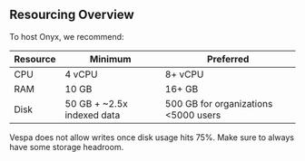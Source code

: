 ## Resourcing Overview

To host Onyx, we recommend:

| Resource | Minimum | Preferred |
| --- | --- | --- |
| CPU | 4 vCPU | 8+ vCPU |
| RAM | 10 GB | 16+ GB |
| Disk | 50 GB + ~2.5x indexed data | 500 GB for organizations \<5000 users |

<Warning>
  Vespa does not allow writes once disk usage hits 75%. Make sure to always have some storage headroom.
</Warning>